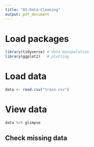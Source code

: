 ```yaml
---
title: "01-Data-Cleaning"
output: pdf_document
---
```


# Load packages 

```r
library(tidyverse) # data manipulation 
library(ggplot2)   # plotting
```

# Load data 

```r
data <- read.csv("train.csv")
```

# View data

```r
data %>% glimpse 
```

## Check missing data 






